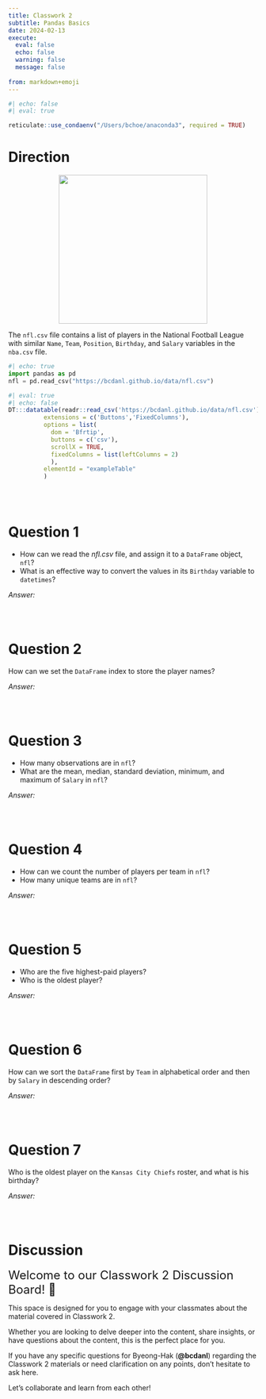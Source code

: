 ```yaml
---
title: Classwork 2
subtitle: Pandas Basics
date: 2024-02-13
execute: 
  eval: false
  echo: false
  warning: false
  message: false
  
from: markdown+emoji
---
```


```r
#| echo: false
#| eval: true

reticulate::use_condaenv("/Users/bchoe/anaconda3", required = TRUE)
```

# Direction


<p align="center">
  <img src="https://bcdanl.github.io/lec_figs/nfl.png" width="300px">
</p>


The `nfl.csv` file contains a list of players in the National Football League with similar `Name`, `Team`, `Position`, `Birthday`, and `Salary` variables in the `nba.csv` file. 



```python
#| echo: true
import pandas as pd
nfl = pd.read_csv("https://bcdanl.github.io/data/nfl.csv")
```

<!-- <div style="position: relative;"> -->
<!--   <button onclick="scrollTable(-200)" style="position: absolute; z-index: 1000; top: 0; left: 70px; border: 1px solid grey; width: 25px; height: 40px; background-color: #ededed;">←</button> -->
<!--   <button onclick="scrollTable(200)" style="position: absolute; z-index: 1000; top: 0; left: 95px; border: 1px solid grey; width: 25px; height: 40px; background-color: #ededed;">→</button> -->
<!-- </div> -->


<script>
function scrollTable(offset) {
  // Ensure we're targeting the scroll body of the DataTable specifically
  var scrollBody = $('#exampleTable .dataTables_scrollBody');
  
  // Check if the scrollBody is found
  console.log(scrollBody.length); // For debugging, should be 1 if found
  
  scrollBody.animate({
    scrollLeft: '+=' + offset
  }, 'fast');
}
</script>


```r
#| eval: true
#| echo: false
DT:::datatable(readr::read_csv('https://bcdanl.github.io/data/nfl.csv'), 
          extensions = c('Buttons','FixedColumns'),
          options = list(
            dom = 'Bfrtip',
            buttons = c('csv'),
            scrollX = TRUE,
            fixedColumns = list(leftColumns = 2)
            ), 
          elementId = "exampleTable"
          )
```

<br><br>

# Question 1
- How can we read the *nfl.csv* file, and assign it to a `DataFrame` object, `nfl`? 
- What is an effective way to convert the values in its `Birthday` variable to `datetimes`?

*Answer:*
```python

```

<br>

# Question 2

How can we set the `DataFrame` index to store the player names?

*Answer:*
```python

```

<br>


# Question 3
- How many observations are in `nfl`?
- What are the mean, median, standard deviation, minimum, and maximum of `Salary` in `nfl`?

*Answer:*
```python

```

<br>

# Question 4
- How can we count the number of players per team in `nfl`?
- How many unique teams are in `nfl`?

*Answer:*
```python

```

<br>

# Question 5
- Who are the five highest-paid players?
- Who is the oldest player?

*Answer:*
```python

```

<br>

# Question 6
How can we sort the `DataFrame` first by `Team` in alphabetical order and then by `Salary` in descending order?

*Answer:*
```python

```

<br>


# Question 7
Who is the oldest player on the `Kansas City Chiefs` roster, and what is his birthday?

*Answer:*
```python

```

<br>


# Discussion

<font size = "5">Welcome to our Classwork 2 Discussion Board! 👋 </font>


This space is designed for you to engage with your classmates about the material covered in Classwork 2.

Whether you are looking to delve deeper into the content, share insights, or have questions about the content, this is the perfect place for you.

If you have any specific questions for Byeong-Hak (**@bcdanl**) regarding the Classwork 2 materials or need clarification on any points, don't hesitate to ask here. 

Let's collaborate and learn from each other!


